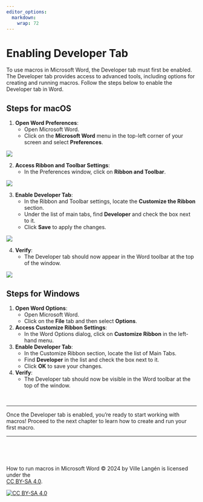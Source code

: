 ```yaml
---
editor_options: 
  markdown: 
    wrap: 72
---
```


# Enabling Developer Tab

To use macros in Microsoft Word, the Developer tab must first be
enabled. The Developer tab provides access to advanced tools, including
options for creating and running macros. Follow the steps below to
enable the Developer tab in Word.



## Steps for macOS

1.  **Open Word Preferences**:
    -   Open Microsoft Word.\
    -   Click on the **Microsoft Word** menu in the top-left corner of
        your screen and select **Preferences**.
        
![](images/preferences.png)


2.  **Access Ribbon and Toolbar Settings**:
    -   In the Preferences window, click on **Ribbon and Toolbar**.


![](images/ribbon_n_toolbar.png)


3.  **Enable Developer Tab**:
    -   In the Ribbon and Toolbar settings, locate the **Customize the
        Ribbon** section.\
    -   Under the list of main tabs, find **Developer** and check the
        box next to it.\
    -   Click **Save** to apply the changes.
    

![](images/developer.png)    
    
    
4.  **Verify**:
    -   The Developer tab should now appear in the Word toolbar at the
        top of the window.
        
![](images/developer_tab.png)

## Steps for Windows

1.  **Open Word Options**:
    -   Open Microsoft Word.\
    -   Click on the **File** tab and then select **Options**.
2.  **Access Customize Ribbon Settings**:
    -   In the Word Options dialog, click on **Customize Ribbon** in the
        left-hand menu.
3.  **Enable Developer Tab**:
    -   In the Customize Ribbon section, locate the list of Main Tabs.\
    -   Find **Developer** in the list and check the box next to it.\
    -   Click **OK** to save your changes.
4.  **Verify**:
    -   The Developer tab should now be visible in the Word toolbar at
        the top of the window.

\

------------------------------------------------------------------------

Once the Developer tab is enabled, you're ready to start working with
macros! Proceed to the next chapter to learn how to create and run your
first macro.

------------------------------------------------------------------------

\

\

How to run macros in Microsoft Word © 2024 by Ville Langén is licensed under the  
[CC BY-SA 4.0](https://creativecommons.org/licenses/by-sa/4.0/?ref=chooser-v1).

[![CC BY-SA 4.0](https://licensebuttons.net/l/by-sa/4.0/88x31.png)](https://creativecommons.org/licenses/by-sa/4.0/)
